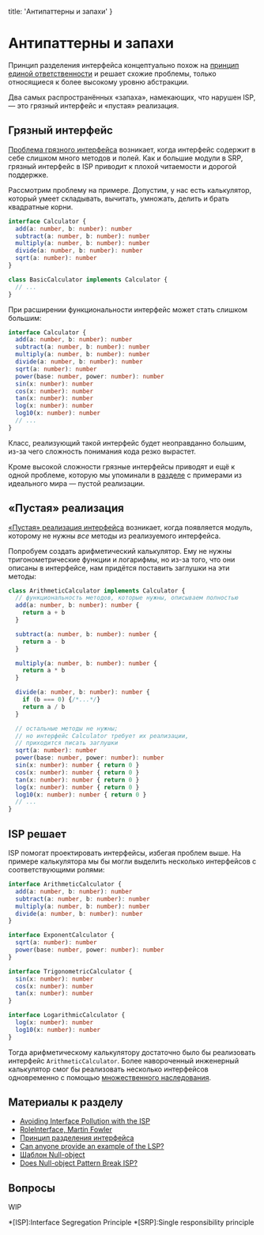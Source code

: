 
  title: 'Антипаттерны и запахи'
}


# Антипаттерны и запахи

Принцип разделения интерфейса концептуально похож на [принцип единой ответственности](/srp) и решает схожие проблемы, только относящиеся к более высокому уровню абстракции.

Два самых распространённых «запаха», намекающих, что нарушен ISP, — это грязный интерфейс и «пустая» реализация.

## Грязный интерфейс

[Проблема грязного интерфейса](https://medium.com/@severinperez/avoiding-interface-pollution-with-the-interface-segregation-principle-5d3859c21013) возникает, когда интерфейс содержит в себе слишком много методов и полей. Как и большие модули в SRP, грязный интерфейс в ISP приводит к плохой читаемости и дорогой поддержке.

Рассмотрим проблему на примере. Допустим, у нас есть калькулятор, который умеет складывать, вычитать, умножать, делить и брать квадратные корни.

```ts
interface Calculator {
  add(a: number, b: number): number
  subtract(a: number, b: number): number
  multiply(a: number, b: number): number
  divide(a: number, b: number): number
  sqrt(a: number): number
}

class BasicCalculator implements Calculator {
  // ...
}
```

При расширении функциональности интерфейс может стать слишком большим:

```ts
interface Calculator {
  add(a: number, b: number): number
  subtract(a: number, b: number): number
  multiply(a: number, b: number): number
  divide(a: number, b: number): number
  sqrt(a: number): number
  power(base: number, power: number): number
  sin(x: number): number
  cos(x: number): number
  tan(x: number): number
  log(x: number): number
  log10(x: number): number
  // ...
}
```

Класс, реализующий такой интерфейс будет неоправданно большим, из-за чего сложность понимания кода резко вырастет.

Кроме высокой сложности грязные интерфейсы приводят и ещё к одной проблеме, которую мы упоминали в [разделе](/isp/in-ideal-world) с примерами из идеального мира — пустой реализации.

## «Пустая» реализация

[«Пустая» реализация интерфейса](https://stackoverflow.com/questions/20861107/can-anyone-provide-an-example-of-the-liskov-substitution-principle-lsp-using-v) возникает, когда появляется модуль, которому не нужны _все_ методы из реализуемого интерфейса.

Попробуем создать арифметический калькулятор. Ему не нужны тригонометрические функции и логарифмы, но из-за того, что они описаны в интерфейсе, нам придётся поставить заглушки на эти методы:

```ts
class ArithmeticCalculator implements Calculator {
  // функциональность методов, которые нужны, описываем полностью
  add(a: number, b: number): number {
    return a + b
  }

  subtract(a: number, b: number): number {
    return a - b
  }

  multiply(a: number, b: number): number {
    return a * b
  }

  divide(a: number, b: number): number {
    if (b === 0) {/*...*/}
    return a / b
  }

  // остальные методы не нужны;
  // но интерфейс Calculator требует их реализации,
  // приходится писать заглушки
  sqrt(a: number): number
  power(base: number, power: number): number
  sin(x: number): number { return 0 }
  cos(x: number): number { return 0 }
  tan(x: number): number { return 0 }
  log(x: number): number { return 0 }
  log10(x: number): number { return 0 }
  // ...
}
```

## ISP решает

ISP помогат проектировать интерфейсы, избегая проблем выше. На примере калькулятора мы бы могли выделить несколько интерфейсов с соответствующими ролями:

```ts
interface ArithmeticCalculator {
  add(a: number, b: number): number
  subtract(a: number, b: number): number
  multiply(a: number, b: number): number
  divide(a: number, b: number): number
}

interface ExponentCalculator {
  sqrt(a: number): number
  power(base: number, power: number): number
}

interface TrigonometricCalculator {
  sin(x: number): number
  cos(x: number): number
  tan(x: number): number
}

interface LogarithmicCalculator {
  log(x: number): number
  log10(x: number): number
}
```

Тогда арифметическому калькулятору достаточно было бы реализовать интерфейс `ArithmeticCalculator`. Более навороченный инженерный калькулятор смог бы реализовать несколько интерфейсов одновременно с помощью [множественного наследования](/isp/patterns).

## Материалы к разделу
- [Avoiding Interface Pollution with the ISP](https://medium.com/@severinperez/avoiding-interface-pollution-with-the-interface-segregation-principle-5d3859c21013)
- [RoleInterface, Martin Fowler](https://martinfowler.com/bliki/RoleInterface.html)
- [Принцип разделения интерфейса](https://makedev.org/principles/solid/isp.html)
- [Can anyone provide an example of the LSP?](https://stackoverflow.com/questions/20861107/can-anyone-provide-an-example-of-the-liskov-substitution-principle-lsp-using-v)
- [Шаблон Null-object](https://ru.wikipedia.org/wiki/Null_object_(шаблон_проектирования))
- [Does Null-object Pattern Break ISP?](https://stackoverflow.com/questions/37355421/does-null-object-pattern-break-interface-segregation-principle)

## Вопросы
WIP

*[ISP]:Interface Segregation Principle
*[SRP]:Single responsibility principle

